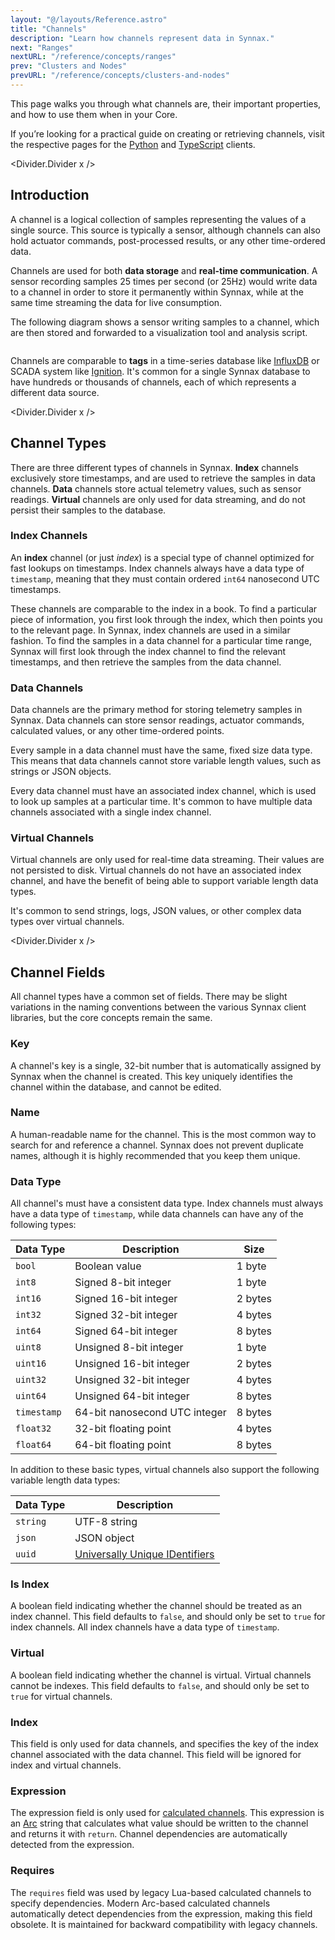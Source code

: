 ```yaml
---
layout: "@/layouts/Reference.astro"
title: "Channels"
description: "Learn how channels represent data in Synnax."
next: "Ranges"
nextURL: "/reference/concepts/ranges"
prev: "Clusters and Nodes"
prevURL: "/reference/concepts/clusters-and-nodes"
---
```



This page walks you through what channels are, their important properties, and how to
use them when in your Core.

If you’re looking for a practical guide on creating or retrieving channels, visit the
respective pages for the [Python](/reference/python-client/channels) and
[TypeScript](/reference/typescript-client/channels) clients.

<Divider.Divider x />

## Introduction

A channel is a logical collection of samples representing the values of a single source.
This source is typically a sensor, although channels can also hold actuator commands,
post-processed results, or any other time-ordered data.

Channels are used for both **data storage** and **real-time communication**. A sensor
recording samples 25 times per second (or 25Hz) would write data to a channel in order
to store it permanently within Synnax, while at the same time streaming the data for
live consumption.

The following diagram shows a sensor writing samples to a channel, which are then stored
and forwarded to a visualization tool and analysis script.

<Diagram>
  <Image
    client:only="react"
    id="concepts/channels/channels"
    extension="svg"
    themed={false}
  />
</Diagram>

Channels are comparable to **tags** in a time-series database like
[InfluxDB](https://www.influxdata.com/) or SCADA system like
[Ignition](https://inductiveautomation.com/). It's common for a single Synnax database
to have hundreds or thousands of channels, each of which represents a different data
source.

<Divider.Divider x />

## Channel Types

There are three different types of channels in Synnax. **Index** channels exclusively
store timestamps, and are used to retrieve the samples in data channels. **Data**
channels store actual telemetry values, such as sensor readings. **Virtual** channels
are only used for data streaming, and do not persist their samples to the database.

### Index Channels

An **index** channel (or just _index_) is a special type of channel optimized for fast
lookups on timestamps. Index channels always have a data type of `timestamp`, meaning
that they must contain ordered `int64` nanosecond UTC timestamps.

These channels are comparable to the index in a book. To find a particular piece of
information, you first look through the index, which then points you to the relevant
page. In Synnax, index channels are used in a similar fashion. To find the samples in a
data channel for a particular time range, Synnax will first look through the index
channel to find the relevant timestamps, and then retrieve the samples from the data
channel.

### Data Channels

Data channels are the primary method for storing telemetry samples in Synnax. Data
channels can store sensor readings, actuator commands, calculated values, or any other
time-ordered points.

Every sample in a data channel must have the same, fixed size data type. This means that
data channels cannot store variable length values, such as strings or JSON objects.

Every data channel must have an associated index channel, which is used to look up
samples at a particular time. It's common to have multiple data channels associated with
a single index channel.

### Virtual Channels

Virtual channels are only used for real-time data streaming. Their values are not
persisted to disk. Virtual channels do not have an associated index channel, and have
the benefit of being able to support variable length data types.

It's common to send strings, logs, JSON values, or other complex data types over virtual
channels.

<Divider.Divider x />

## Channel Fields

All channel types have a common set of fields. There may be slight variations in the
naming conventions between the various Synnax client libraries, but the core concepts
remain the same.

### Key

A channel's key is a single, 32-bit number that is automatically assigned by Synnax when
the channel is created. This key uniquely identifies the channel within the database,
and cannot be edited.

### Name

A human-readable name for the channel. This is the most common way to search for and
reference a channel. Synnax does not prevent duplicate names, although it is highly
recommended that you keep them unique.

### Data Type

All channel's must have a consistent data type. Index channels must always have a data
type of `timestamp`, while data channels can have any of the following types:

| Data Type   | Description                   | Size    |
| ----------- | ----------------------------- | ------- |
| `bool`      | Boolean value                 | 1 byte  |
| `int8`      | Signed 8-bit integer          | 1 byte  |
| `int16`     | Signed 16-bit integer         | 2 bytes |
| `int32`     | Signed 32-bit integer         | 4 bytes |
| `int64`     | Signed 64-bit integer         | 8 bytes |
| `uint8`     | Unsigned 8-bit integer        | 1 byte  |
| `uint16`    | Unsigned 16-bit integer       | 2 bytes |
| `uint32`    | Unsigned 32-bit integer       | 4 bytes |
| `uint64`    | Unsigned 64-bit integer       | 8 bytes |
| `timestamp` | 64-bit nanosecond UTC integer | 8 bytes |
| `float32`   | 32-bit floating point         | 4 bytes |
| `float64`   | 64-bit floating point         | 8 bytes |

In addition to these basic types, virtual channels also support the following variable
length data types:

| Data Type | Description                                                                   |
| --------- | ----------------------------------------------------------------------------- |
| `string`  | UTF-8 string                                                                  |
| `json`    | JSON object                                                                   |
| `uuid`    | [Universally Unique IDentifiers](https://www.rfc-editor.org/rfc/rfc9562.html) |

### Is Index

A boolean field indicating whether the channel should be treated as an index channel.
This field defaults to `false`, and should only be set to `true` for index channels. All
index channels have a data type of `timestamp`.

### Virtual

A boolean field indicating whether the channel is virtual. Virtual channels cannot be
indexes. This field defaults to `false`, and should only be set to `true` for virtual
channels.

### Index

This field is only used for data channels, and specifies the key of the index channel
associated with the data channel. This field will be ignored for index and virtual
channels.

### Expression

The expression field is only used for
[calculated channels](/reference/console/calculated-channels). This expression is an
[Arc](/reference/arc) string that calculates what value should be written to the channel
and returns it with `return`. Channel dependencies are automatically detected from the
expression.

### Requires

The `requires` field was used by legacy Lua-based calculated channels to specify
dependencies. Modern Arc-based calculated channels automatically detect dependencies
from the expression, making this field obsolete. It is maintained for backward
compatibility with legacy channels.
